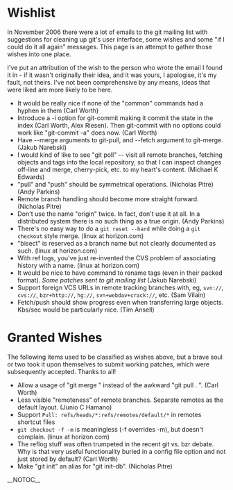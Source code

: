 = Wishlist =

In November 2006 there were a lot of emails to the git mailing list with suggestions for cleaning up git's user interface, some wishes and some "if I could do it all again" messages.  This page is an attempt to gather those wishes into one place.

I've put an attribution of the wish to the person who wrote the email I found it in - if it wasn't originally their idea, and it was yours, I apologise, it's my fault, not theirs.  I've not been comprehensive by any means, ideas that were liked are more likely to be here.

* It would be really nice if none of the "common" commands had a hyphen in them (Carl Worth)
* Introduce a -i option for git-commit making it commit the state in the index (Carl Worth, Alex Riesen). Then git-commit with no options could work like "git-commit -a" does now. (Carl Worth)
* Have --merge arguments to git-pull, and --fetch argument to git-merge. (Jakub Narebski)
* I would kind of like to see "git poll" -- visit all remote branches, fetching objects and tags into the local repository, so that I can inspect changes off-line and merge, cherry-pick, etc. to my heart's content. (Michael K Edwards)
* "pull" and "push" should be symmetrical operations.  (Nicholas Pitre) (Andy Parkins)
* Remote branch handling should become more straight forward.  (Nicholas Pitre)
* Don't use the name "origin" twice.  In fact, don't use it at all.  In a distributed system there is no such thing as a true origin.  (Andy Parkins)
* There's no easy way to do a <code><nowiki>git reset --hard</nowiki></code> while doing a <code><nowiki>git checkout</nowiki></code> style merge. (linux at horizon.com)
* "bisect" is reserved as a branch name but not clearly documented as such. (linux at horizon.com)
* With ref logs, you've just re-invented the CVS problem of associating history with a name. (linux at horizon.com)
* It would be nice to have command to rename tags (even in their packed format). <i>Some patches sent to git mailing list</i> (Jakub Narebski)
* Support foreign VCS URLs in remote tracking branches with, eg, <code><nowiki>svn://</nowiki></code>, <code><nowiki>cvs://</nowiki></code>, <code><nowiki>bzr+http://</nowiki></code>, <code><nowiki>hg://</nowiki></code>, <code><nowiki>svn+webdav+crack://</nowiki></code>, etc.  (Sam Vilain)
* Fetch/push should show progress even when transferring large objects. Kbs/sec would be particularly nice. (Tim Ansell)

= Granted Wishes =

The following items used to be classified as wishes above, but a brave soul or two took it upon themselves to submit working patches, which were subsequently accepted.  Thanks to all!

* Allow a usage of "git merge <branch>" instead of the awkward "git pull . <branch>". (Carl Worth)
* Less visible "remoteness" of remote branches.  Separate remotes as the default layout.  (Junio C Hamano)
* Support <code><nowiki>Pull: refs/heads/*:refs/remotes/default/*</nowiki></code> in remotes shortcut files
* <code><nowiki>git checkout -f -m</nowiki></code> is meaningless (-f overrides -m), but doesn't complain. (linux at horizon.com)
* The reflog stuff was often trumpeted in the recent git vs. bzr debate. Why is that very useful functionality buried in a config file option and not just stored by default?  (Carl Worth)
* Make "git init" an alias for "git init-db". (Nicholas Pitre)

__NOTOC__